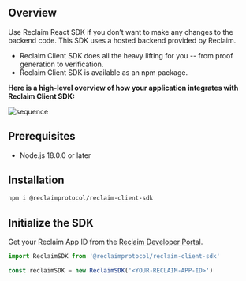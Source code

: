 ## Overview

Use Reclaim React SDK if you don’t want to make any changes to the backend code. This SDK uses a hosted backend provided by Reclaim.
- Reclaim Client SDK does all the heavy lifting for you -- from proof generation to verification.
- Reclaim Client SDK is available as an npm package.

**Here is a high-level overview of how your application integrates with Reclaim Client SDK:**

![sequence](/assets/Reclaim_client_SDK_integration_group.svg)

## Prerequisites

- Node.js 18.0.0 or later

## Installation

```bash copy
npm i @reclaimprotocol/reclaim-client-sdk
```

## Initialize the SDK
Get your Reclaim App ID from the [Reclaim Developer Portal](https://dev.reclaimprotocol.org/).
```js copy
import ReclaimSDK from '@reclaimprotocol/reclaim-client-sdk' 

const reclaimSDK = new ReclaimSDK('<YOUR-RECLAIM-APP-ID>')
```
